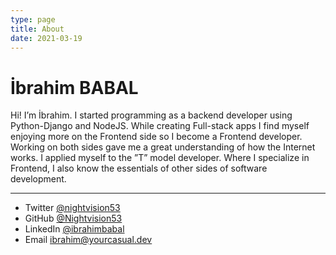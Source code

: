 ```yaml
---
type: page
title: About
date: 2021-03-19
---
```


# İbrahim BABAL

Hi! I’m İbrahim.
I started programming as a backend developer using Python-Django and NodeJS. While
creating Full-stack apps I find myself enjoying more on the Frontend side so I become a
Frontend developer. Working on both sides gave me a great understanding of how the
Internet works. I applied myself to the ”T” model developer. Where I specialize in
Frontend, I also know the essentials of other sides of software development.

---

- Twitter [@nightvision53](https://twitter.com/nightvision53)
- GitHub [@Nightvision53](https://github.com/Nightvision53)
- LinkedIn [@ibrahimbabal](https://www.linkedin.com/in/ibrahimbabal/)
- Email ibrahim@yourcasual.dev
